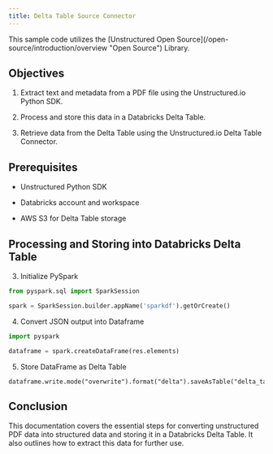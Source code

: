 ```yaml
---
title: Delta Table Source Connector 
---
```

<Note>
This sample code utilizes the [Unstructured Open Source](/open-source/introduction/overview "Open Source") Library.
</Note>

## Objectives

1.  Extract text and metadata from a PDF file using the Unstructured.io Python SDK.
    
2.  Process and store this data in a Databricks Delta Table.
    
3.  Retrieve data from the Delta Table using the Unstructured.io Delta Table Connector.
    

## Prerequisites

*   Unstructured Python SDK
    
*   Databricks account and workspace
    
*   AWS S3 for Delta Table storage
    

## Processing and Storing into Databricks Delta Table

3.  Initialize PySpark
    

```python
from pyspark.sql import SparkSession

spark = SparkSession.builder.appName('sparkdf').getOrCreate()

```


4.  Convert JSON output into Dataframe
    

```python
import pyspark

dataframe = spark.createDataFrame(res.elements)

```


5.  Store DataFrame as Delta Table
    

```
dataframe.write.mode("overwrite").format("delta").saveAsTable("delta_table")

```


## Conclusion

This documentation covers the essential steps for converting unstructured PDF data into structured data and storing it in a Databricks Delta Table. It also outlines how to extract this data for further use.